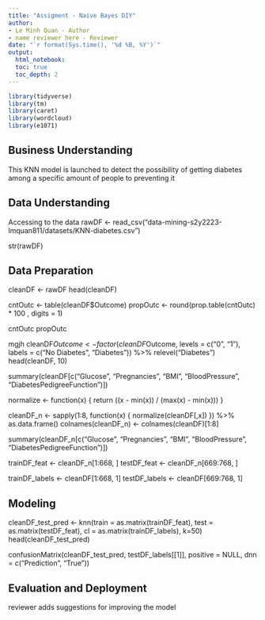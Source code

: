 ```yaml
---
title: "Assigment - Naive Bayes DIY"
author:
- Le Minh Quan - Author
- name reviewer here - Reviewer
date: "`r format(Sys.time(), '%d %B, %Y')`"
output:
  html_notebook:
  toc: true
  toc_depth: 2
---
```

  
  ```r
library(tidyverse)
library(tm)
library(caret)
library(wordcloud)
library(e1071)
```


## Business Understanding
This KNN model is launched to detect the possibility of getting diabetes among a specific amount of people to preventing it 

## Data Understanding
  Accessing to the data 
rawDF <- read_csv("data-mining-s2y2223-lmquan811/datasets/KNN-diabetes.csv")    

str(rawDF)

## Data Preparation
cleanDF <- rawDF
head(cleanDF)

cntOutc <- table(cleanDF$Outcome)
propOutc <- round(prop.table(cntOutc) * 100 , digits = 1)

cntOutc
propOutc

mgjh
cleanDF$Outcome <- factor(cleanDF$Outcome, levels = c("0", "1"), labels = c("No Diabetes", "Diabetes")) %>% relevel("Diabetes") 
head(cleanDF, 10)

summary(cleanDF[c("Glucose", "Pregnancies", "BMI", "BloodPressure", "DiabetesPedigreeFunction")])

normalize <- function(x) {
  return ((x - min(x)) / (max(x) - min(x)))
}


cleanDF_n <- sapply(1:8,
                    function(x) {
  normalize(cleanDF[,x])
}) %>% as.data.frame()
colnames(cleanDF_n) <- colnames(cleanDF)[1:8]

summary(cleanDF_n[c("Glucose", "Pregnancies", "BMI", "BloodPressure", "DiabetesPedigreeFunction")])

trainDF_feat <- cleanDF_n[1:668,  ]
testDF_feat <- cleanDF_n[669:768,  ]

trainDF_labels <- cleanDF[1:668,  1]
testDF_labels <- cleanDF[669:768,  1]

## Modeling
cleanDF_test_pred <- knn(train = as.matrix(trainDF_feat), test = as.matrix(testDF_feat), cl = as.matrix(trainDF_labels), k=50)
head(cleanDF_test_pred)

confusionMatrix(cleanDF_test_pred, testDF_labels[[1]], positive = NULL, dnn = c("Prediction", "True"))

## Evaluation and Deployment


reviewer adds suggestions for improving the model
